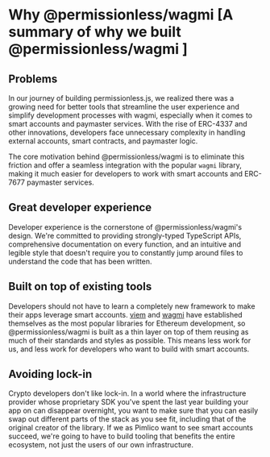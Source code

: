 
# Why @permissionless/wagmi [A summary of why we built @permissionless/wagmi ]

## Problems

In our journey of building permissionless.js, we realized there was a growing need for better tools that streamline the user experience and simplify development processes with wagmi, especially when it comes to smart accounts and paymaster services. With the rise of ERC-4337 and other innovations, developers face unnecessary complexity in handling external accounts, smart contracts, and paymaster logic.

The core motivation behind @permissionless/wagmi is to eliminate this friction and offer a seamless integration with the popular `wagmi` library, making it much easier for developers to work with smart accounts and ERC-7677 paymaster services. 

## Great developer experience

Developer experience is the cornerstone of @permissionless/wagmi's design. We're committed to providing strongly-typed TypeScript APIs, comprehensive documentation on every function, and an intuitive and legible style that doesn't require you to constantly jump around files to understand the code that has been written.

## Built on top of existing tools

Developers should not have to learn a completely new framework to make their apps leverage smart accounts. [viem](https://viem.sh) and [wagmi](https://wagmi.sh) have established themselves as the most popular libraries for Ethereum development, so @permissionless/wagmi is built as a thin layer on top of them reusing as much of their standards and styles as possible. This means less work for us, and less work for developers who want to build with smart accounts.

## Avoiding lock-in

Crypto developers don't like lock-in. In a world where the infrastructure provider whose proprietary SDK you've spent the last year building your app on can disappear overnight, you want to make sure that you can easily swap out different parts of the stack as you see fit, including that of the original creator of the library. If we as Pimlico want to see smart accounts succeed, we're going to have to build tooling that benefits the entire ecosystem, not just the users of our own infrastructure.
